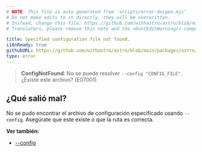 ```yaml
---
# NOTE: This file is auto-generated from 'scripts/error-docgen.mjs'
# Do not make edits to it directly, they will be overwritten.
# Instead, change this file: https://github.com/withastro/astro/blob/main/packages/astro/src/core/errors/errors-data.ts
# Translators, please remove this note and the <DontEditWarning/> component.

title: Specified configuration file not found.
i18nReady: true
githubURL: https://github.com/withastro/astro/blob/main/packages/astro/src/core/errors/errors-data.ts
type: error
---
```


> **ConfigNotFound**: No se puede resolver `--config "CONFIG_FILE"`. ¿Existe este archivo? (E07001)

## ¿Qué salió mal?

No se pudo encontrar el archivo de configuración especificado usando `--config`. Asegúrate que este existe o que la ruta es correcta.

**Ver también:**

-  [--config](/es/reference/cli-reference/#--config-path)

